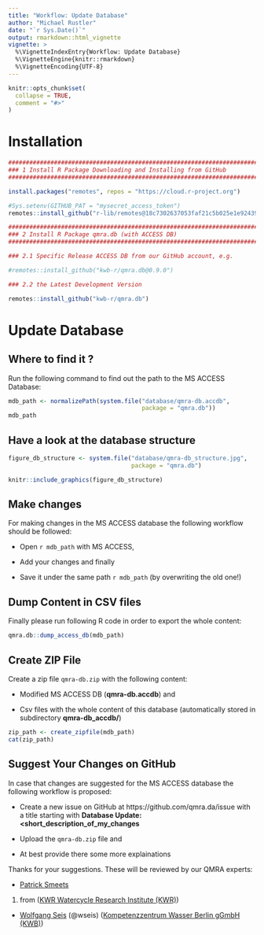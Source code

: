 ```yaml
---
title: "Workflow: Update Database"
author: "Michael Rustler"
date: "`r Sys.Date()`"
output: rmarkdown::html_vignette
vignette: >
  %\VignetteIndexEntry{Workflow: Update Database}
  %\VignetteEngine{knitr::rmarkdown}
  %\VignetteEncoding{UTF-8}
---
```


```r
knitr::opts_chunk$set(
  collapse = TRUE,
  comment = "#>"
)

```


# Installation

```r
###############################################################################
### 1 Install R Package Downloading and Installing from GitHub
###############################################################################

install.packages("remotes", repos = "https://cloud.r-project.org")

#Sys.setenv(GITHUB_PAT = "mysecret_access_token")
remotes::install_github("r-lib/remotes@18c7302637053faf21c5b025e1e9243962db1bdc")

###############################################################################
### 2 Install R Package qmra.db (with ACCESS DB)
###############################################################################

### 2.1 Specific Release ACCESS DB from our GitHub account, e.g.

#remotes::install_github("kwb-r/qmra.db@0.9.0")

### 2.2 the Latest Development Version 

remotes::install_github("kwb-r/qmra.db") 

```


# Update Database 


## Where to find it ?

Run the following command to find out the path to the MS ACCESS Database:

```r
mdb_path <- normalizePath(system.file("database/qmra-db.accdb", 
                                      package = "qmra.db"))
mdb_path
```

## Have a look at the database structure 

```r

figure_db_structure <- system.file("database/qmra-db_structure.jpg", 
                                   package = "qmra.db")

knitr::include_graphics(figure_db_structure)


```


## Make changes

For making changes in the MS ACCESS database the following workflow should be 
followed: 

- Open `r mdb_path` with MS ACCESS, 

- Add your changes and finally 

- Save it under the same path `r mdb_path` (by overwriting the old one!)  


## Dump Content in CSV files 

Finally please run following R code in order to export the whole content: 

```r

qmra.db::dump_access_db(mdb_path)

```

## Create ZIP File 

Create a zip file `qmra-db.zip` with the following content: 

- Modified MS ACCESS DB (**qmra-db.accdb**) and 

- Csv files with the whole content of this database (automatically stored in 
subdirectory **qmra-db_accdb/**) 



```r

zip_path <- create_zipfile(mdb_path)
cat(zip_path)

```

## Suggest Your Changes on GitHub 

In case that changes are suggested for the MS ACCESS database the following 
workflow is proposed: 

- Create a new issue on GitHub at https://github.com/qmra.da/issue with a title 
starting with **Database Update: <short_description_of_my_changes** 

- Upload the `qmra-db.zip` file and 

- At best provide there some more explainations


Thanks for your suggestions. These will be reviewed by our QMRA experts: 

- [Patrick Smeets](https://www.kwrwater.nl/en/experts-expertises/experts/patrick-smeets/) 
(@PatrickSmeetsKWR) from ([KWR Watercycle Research Institute (KWR)](https://www.kwrwater.nl)) 

- [Wolfgang Seis](https://www.kompetenz-wasser.de/en/ueber-uns/team/?search-employee-grid=Wolfgang%20Seis) (@wseis) ([Kompetenzzentrum Wasser Berlin gGmbH (KWB)](https://kompetenz-wasser.de))




